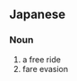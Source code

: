 ==Japanese==
{{ja-kanjitab|む|ちん|じょう|しゃ|yomi=on}}

===Noun===
{{ja-noun|むちんじょうしゃ}}

# a free ride
# fare evasion